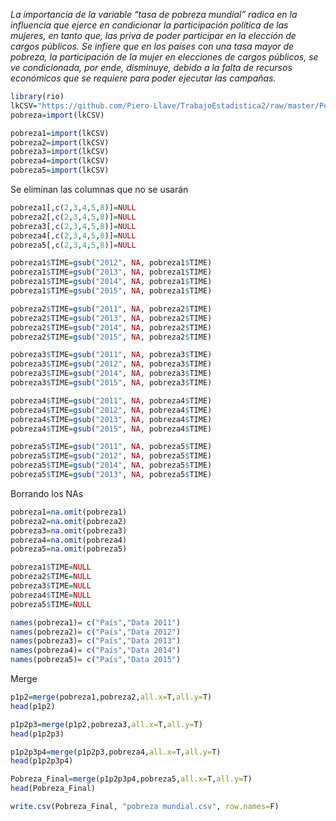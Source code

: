 *La importancia de la variable “tasa de pobreza mundial” radica en la influencia que ejerce en condicionar la participación política de las mujeres, en tanto que, las priva de poder participar en la elección de cargos públicos. Se infiere que en los países con una tasa mayor de pobreza, la participación de la mujer en elecciones  de cargos públicos, se ve condicionada, por ende, disminuye,  debido a la falta de recursos económicos que se requiere para poder ejecutar las campañas.*

```r
library(rio)
lkCSV="https://github.com/Piero-Llave/TrabajoEstadistica2/raw/master/Pobreza.csv"
pobreza=import(lkCSV)

pobreza1=import(lkCSV)
pobreza2=import(lkCSV)
pobreza3=import(lkCSV)
pobreza4=import(lkCSV)
pobreza5=import(lkCSV)
```
Se eliminan las columnas que no se usarán
```r
pobreza1[,c(2,3,4,5,8)]=NULL
pobreza2[,c(2,3,4,5,8)]=NULL
pobreza3[,c(2,3,4,5,8)]=NULL
pobreza4[,c(2,3,4,5,8)]=NULL
pobreza5[,c(2,3,4,5,8)]=NULL

```

```r

pobreza1$TIME=gsub("2012", NA, pobreza1$TIME)
pobreza1$TIME=gsub("2013", NA, pobreza1$TIME)
pobreza1$TIME=gsub("2014", NA, pobreza1$TIME)
pobreza1$TIME=gsub("2015", NA, pobreza1$TIME)

```

```r
pobreza2$TIME=gsub("2011", NA, pobreza2$TIME)
pobreza2$TIME=gsub("2013", NA, pobreza2$TIME)
pobreza2$TIME=gsub("2014", NA, pobreza2$TIME)
pobreza2$TIME=gsub("2015", NA, pobreza2$TIME)
```

```r
pobreza3$TIME=gsub("2011", NA, pobreza3$TIME)
pobreza3$TIME=gsub("2012", NA, pobreza3$TIME)
pobreza3$TIME=gsub("2014", NA, pobreza3$TIME)
pobreza3$TIME=gsub("2015", NA, pobreza3$TIME)
```

```r
pobreza4$TIME=gsub("2011", NA, pobreza4$TIME)
pobreza4$TIME=gsub("2012", NA, pobreza4$TIME)
pobreza4$TIME=gsub("2013", NA, pobreza4$TIME)
pobreza4$TIME=gsub("2015", NA, pobreza4$TIME)
```

```r
pobreza5$TIME=gsub("2011", NA, pobreza5$TIME)
pobreza5$TIME=gsub("2012", NA, pobreza5$TIME)
pobreza5$TIME=gsub("2014", NA, pobreza5$TIME)
pobreza5$TIME=gsub("2013", NA, pobreza5$TIME)
```
Borrando los NAs
```r
pobreza1=na.omit(pobreza1)
pobreza2=na.omit(pobreza2)
pobreza3=na.omit(pobreza3)
pobreza4=na.omit(pobreza4)
pobreza5=na.omit(pobreza5)
```

```r
pobreza1$TIME=NULL
pobreza2$TIME=NULL
pobreza3$TIME=NULL
pobreza4$TIME=NULL
pobreza5$TIME=NULL
```

```r
names(pobreza1)= c("País","Data 2011")
names(pobreza2)= c("País","Data 2012")
names(pobreza3)= c("País","Data 2013")
names(pobreza4)= c("País","Data 2014")
names(pobreza5)= c("País","Data 2015")

```
Merge
```r
p1p2=merge(pobreza1,pobreza2,all.x=T,all.y=T)
head(p1p2)

p1p2p3=merge(p1p2,pobreza3,all.x=T,all.y=T)
head(p1p2p3)

p1p2p3p4=merge(p1p2p3,pobreza4,all.x=T,all.y=T)
head(p1p2p3p4)

Pobreza_Final=merge(p1p2p3p4,pobreza5,all.x=T,all.y=T)
head(Pobreza_Final)

```

```r
write.csv(Pobreza_Final, "pobreza mundial.csv", row.names=F)
```

